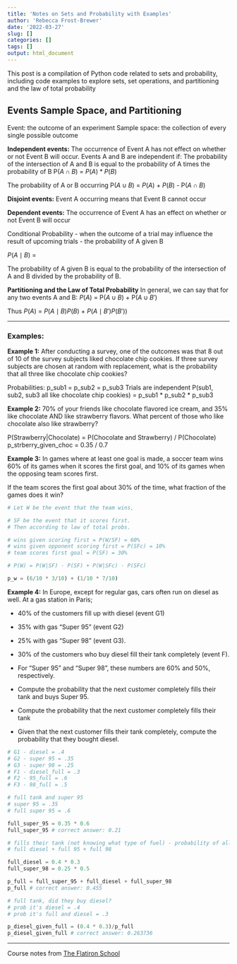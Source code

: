 ```yaml
---
title: 'Notes on Sets and Probability with Examples'
author: 'Rebecca Frost-Brewer'
date: '2022-03-27'
slug: []
categories: []
tags: []
output: html_document
---
```


This post is a compilation of Python code related to sets and probability, including code examples to explore sets, set operations, and partitioning and the law of total probability

<!--more--> 

## Events Sample Space, and Partitioning
Event: the outcome of an experiment
Sample space: the collection of every single possible outcome

**Independent events:** The occurrence of Event A has not effect on whether or not Event B will occur. Events A and B are independent if:
The probability of the intersection of A and B is equal to the probability of A times the probability of B
P($A \cap B$) = $P(A)*P(B)$

The probability of A or B occurring P($A \cup B$) = $P(A)$ + $P(B)$ - P($A \cap B$)

**Disjoint events:** Event A occurring means that Event B cannot occur

**Dependent events:** The occurrence of Event A has an effect on whether or not Event B will occur

Conditional Probability - when the outcome of a trial may influence the result of upcoming trials - the probability of A given B

$P(A \mid B)$ = \frac{P($A \cap B$)}{P(B)}

The probability of A given B is equal to the probability of the intersection of A and B divided by the probability of B.

**Partitioning and the Law of Total Probability**
In general, we can say that for any two events A and B:
$P(A)$ = P($A \cup B$) + P($A \cup B'$)

Thus
$P(A)$ = $P(A \mid B)$$P(B)$ + $P(A \mid B')$$P(B')$)

***

### Examples:
**Example 1:**
After conducting a survey, one of the outcomes was that 8 out of 10 of the survey subjects liked chocolate chip cookies. If three survey subjects are chosen at random with replacement, what is the probability that all three like chocolate chip cookies?

Probabilities: p_sub1 = p_sub2 = p_sub3
Trials are independent
P(sub1, sub2, sub3 all like chocolate chip cookies) = p_sub1 * p_sub2 * p_sub3

**Example 2:**
70% of your friends like chocolate flavored ice cream, and 35% like chocolate AND like strawberry flavors. What percent of those who like chocolate also like strawberry?

P(Strawberry|Chocolate) = P(Chocolate and Strawberry) / P(Chocolate)
p_strberry_given_choc = 0.35 / 0.7

**Example 3:**
In games where at least one goal is made, a soccer team wins 60% of its games when it scores the first goal, and 10% of its games when the opposing team scores first.

If the team scores the first goal about 30% of the time, what fraction of the games does it win?
```python
# Let W be the event that the team wins, 

# SF be the event that it scores first. 
# Then according to law of total probs.

# wins given scoring first = P(W/SF) = 60%
# wins given opponent scoring first = P(SFc) = 10%
# team scores first goal = P(SF) = 30%

# P(W) = P(W|SF) · P(SF) + P(W|SFc) · P(SFc)

p_w = (6/10 * 3/10) + (1/10 * 7/10)

```

**Example 4:**
In Europe, except for regular gas, cars often run on diesel as well. At a gas station in Paris; 


* 40% of the customers fill up with diesel (event G1) 
* 35% with gas "Super 95" (event G2)
* 25% with gas "Super 98" (event G3). 


* 30% of the customers who buy diesel fill their tank completely (event F). 
* For "Super 95" and "Super 98", these numbers are  60% and 50%, respectively.


- Compute the probability that the next customer completely fills their tank and buys Super 95. 
- Compute the probability that the next customer completely fills their tank
- Given that the next customer fills their tank completely, compute the probability that they bought diesel. 
```python

# G1 - diesel = .4
# G2 - super 95 = .35
# G3 - super 98 = .25
# F1 - diesel_full = .3
# F2 - 95_full = .6
# F3 - 98_full = .5

```

```python

# full tank and super 95
# super 95 = .35
# full super 95 = .6

full_super_95 = 0.35 * 0.6
full_super_95 # correct answer: 0.21

```

```python

# fills their tank (not knowing what type of fuel) - probability of all options
# full diesel + full 95 + full 98

full_diesel = 0.4 * 0.3
full_super_98 = 0.25 * 0.5

p_full = full_super_95 + full_diesel + full_super_98
p_full # correct answer: 0.455

```

```python

# full tank, did they buy diesel?
# prob it's diesel = .4
# prob it's full and diesel = .3

p_diesel_given_full = (0.4 * 0.3)/p_full
p_diesel_given_full # correct answer: 0.263736

```


***

Course notes from [The Flatiron School](https://flatironschool.com/courses/data-science-bootcamp/)


